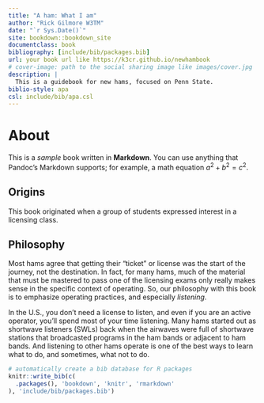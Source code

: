```yaml
--- 
title: "A ham: What I am"
author: "Rick Gilmore W3TM"
date: "`r Sys.Date()`"
site: bookdown::bookdown_site
documentclass: book
bibliography: [include/bib/packages.bib]
url: your book url like https://k3cr.github.io/newhambook
# cover-image: path to the social sharing image like images/cover.jpg
description: |
  This is a guidebook for new hams, focused on Penn State.
biblio-style: apa
csl: include/bib/apa.csl
---
```


# About

This is a _sample_ book written in **Markdown**. You can use anything that Pandoc's Markdown supports; for example, a math equation $a^2 + b^2 = c^2$.

## Origins

This book originated when a group of students expressed interest in a licensing class.

## Philosophy 

Most hams agree that getting their "ticket" or license was the start of the journey, not the destination.
In fact, for many hams, much of the material that must be mastered to pass one of the licensing exams only really makes sense in the specific context of operating.
So, our philosophy with this book is to emphasize operating practices, and especially *listening*.

In the U.S., you don't need a license to listen, and even if you are an active operator, you'll spend most of your time listening. 
Many hams started out as shortwave listeners (SWLs) back when the airwaves were full of shortwave stations that broadcasted programs in the ham bands or adjacent to ham bands.
And listening to other hams operate is one of the best ways to learn what to do, and sometimes, what not to do.

```r
# automatically create a bib database for R packages
knitr::write_bib(c(
  .packages(), 'bookdown', 'knitr', 'rmarkdown'
), 'include/bib/packages.bib')
```